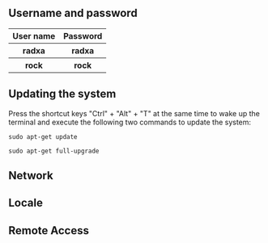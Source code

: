 
## Username and password

<table>
  <tr>
    <th>User name</th>
    <th>Password</th>
  </tr>
  <tr>
    <th>radxa</th>
    <th>radxa</th>
  </tr>
  <tr>
    <th>rock</th>
    <th>rock</th>
  </tr>
</table>

## Updating the system

Press the shortcut keys "Ctrl" + "Alt" + "T" at the same time to wake up the terminal and execute the following two commands to update the system:

```
sudo apt-get update

sudo apt-get full-upgrade
```

## Network

<Network />

## Locale

<Locale />

## Remote Access

<RemoteAccess />
